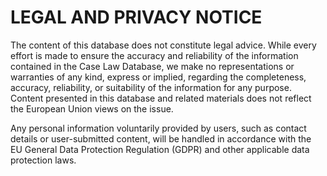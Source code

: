 
<LegalAndPrivacy>

# LEGAL AND PRIVACY NOTICE

The content of this database does not constitute legal advice. While every effort is made to ensure the accuracy and reliability of the information contained in the Case Law Database, we make no representations or warranties of any kind, express or implied, regarding the completeness, accuracy, reliability, or suitability of the information for any purpose. Content presented in this database and related materials does not reflect the European Union views on the issue.

Any personal information voluntarily provided by users, such as contact details or user-submitted content, will be handled in accordance with the EU General Data Protection Regulation (GDPR) and other applicable data protection laws.

</LegalAndPrivacy>
